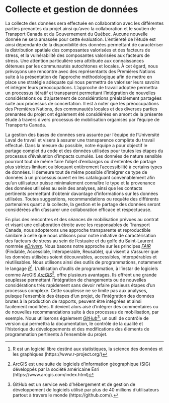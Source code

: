 # Collecte et gestion de données

La collecte des données sera effectuée en collaboration avec les différentes
parties prenantes du projet ainsi qu’avec la collaboration et le soutien de
Transport Canada et du Gouvernement du Québec. Aucune nouvelle donnée ne sera amassée pour cette évaluation.
L’entièreté de l’étude est ainsi dépendante de la disponibilité des données
permettant de caractériser la distribution spatiale des composantes valorisées
et des facteurs de stress, et la vulnérabilité des composantes valorisées aux
facteurs de stress. Une attention particulière sera attribuée aux connaissances
détenues par les communautés autochtones et locales. À cet égard, nous
prévoyons une rencontre avec des représentants des Premières Nations suite à
la présentation de l’approche méthodologique afin de mettre en place une
stratégie adéquate qui nous permettra de valoriser leurs savoirs et intégrer
leurs préoccupations. L’approche de travail adoptée permettra un processus
itératif et transparent permettant l’intégration de nouvelles considérations ou
d’ajustement de considérations préalablement partagées suite aux processus de
concertation. Il est à noter que les préoccupations des Premières Nations, des
communautés locales et des diverses parties prenantes du projet ont également
été considérées en amont de la présente étude à travers divers processus de
mobilisation organisés par l’équipe de Transports Canada.

La gestion des bases de données sera assurée par l’équipe de l’Université Laval
de travail et visera à assurer une transparence complète du travail effectué.
Dans la mesure du possible, notre équipe a pour objectif le partage complet du
code et des données utilisées pour toutes les étapes du processus d’évaluation
d’impacts cumulés. Les données de nature sensible pourront tout de même faire
l’objet d’embargos ou d’ententes de partage plus strictes limitant ou bloquant
entièrement l’accessibilité à certains types de données. Il demeure tout de même
possible d’intégrer ce type de données à un processus ouvert en les cataloguant
convenablement afin qu’un utilisateur puisse minimalement connaître le type et
la provenance des données utilisées au sein des analyses, ainsi que les
contacts pertinents permettant d’obtenir davantage d’informations sur les
données utilisées. Toutes suggestions, recommandations ou requête des différents
partenaires quant à la collecte, la gestion et le partage des données seront
considérées afin d’assurer une collaboration efficace et respectueuse.

En plus des rencontres et des séances de mobilisation prévues au contrat et
visant une collaboration étroite avec les responsables de Transport Canada,
nous adopterons une approche transparente et reproductible similaire à celle que
nous utilisons pour notre initiative de caractérisation des facteurs de stress
au sein de l’estuaire et du golfe du Saint-Laurent nommée
<a href="https://david-beauchesne.shinyapps.io/edriversapp/" target="_blank"><i>eDrivers</i></a>.
Nous basons notre approche sur les principes
<a href="https://ogsl.ca/fr/principes-fair" target="_blank"><i>FAIR</i></a>
(Findable, Accessible, Interoperable, Reusable), qui visent à s’assurer que les
données utilisées soient découvrables, accessibles, interopérables et
réutilisables. Nous utilisons ainsi des outils de programmations, notamment le
langage
<a href="https://www.r-project.org/" target="_blank"><i>R</i></a>[^r].
L’utilisation d’outils de programmation, à l’instar de logiciels
comme ArcGIS
<a href="https://www.arcgis.com/index.html" target="_blank"><i>ArcGIS</i></a>[^arc],
offre plusieurs avantages. Ils offrent une grande souplesse permettant l’intégration
de changements ou de nouvelles considérations très rapidement sans devoir
refaire plusieurs étapes d’un processus complexe. Cette souplesse ne se limite
pas aux analyses, puisque l’ensemble des étapes d’un projet, de l’intégration
des données brutes à la production de rapports, peuvent être intégrées et ainsi
facilement modifiées. Il devient alors aisé d’intégrer des commentaires ou de
nouvelles recommandations suite à des processus de mobilisation, par exemple.
Nous utiliserons également
<a href="https://github.com/" target="_blank"><i>GitHub</i></a>[^git],
un outil de contrôle de version qui permettra la documentation, le contrôle de
la qualité et l’historique du développements et des modifications des éléments
de programmation pertinents à l’ensemble du projet.

[^grise]: La littérature grise correspond à des documents produits par des par diverses instances publiques, commerciales ou industrielles, soumis aux règles de la propriété intellectuelle, et non contrôlés par le processus de révision par les pairs scientifique.
[^r]: R est un logiciel libre destiné aux statistiques, la science des données et les graphiques (https://www.r-project.org/)
[^arc]: ArcGIS est une suite de logiciels d'information géographique (SIG) développés par la société américaine Esri (https://www.arcgis.com/index.html)
[^git]: GitHub est un service web d'hébergement et de gestion de développement de logiciels utilisé par plus de 40 millions d'utilisateurs partout à travers le monde (https://github.com/).
